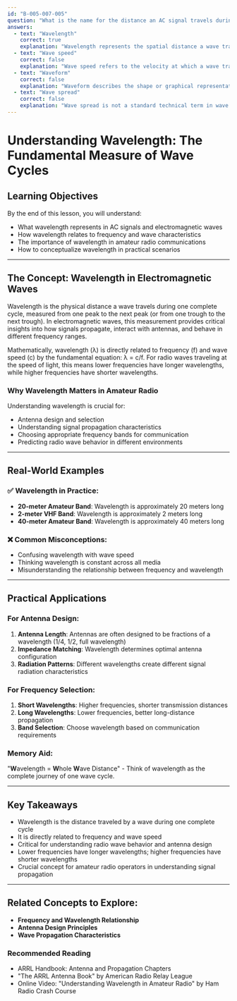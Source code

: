 ```yaml
---
id: "B-005-007-005"
question: "What is the name for the distance an AC signal travels during one complete cycle?"
answers:
  - text: "Wavelength"
    correct: true
    explanation: "Wavelength represents the spatial distance a wave travels during one complete cycle, measured from one peak to the next peak (or from one trough to the next trough). In radio communications, wavelength is crucial for understanding antenna design, signal propagation, and frequency characteristics. For AC signals and electromagnetic waves, this measurement describes the physical space occupied by a single cycle of the wave's oscillation."
  - text: "Wave speed"
    correct: false
    explanation: "Wave speed refers to the velocity at which a wave travels through a medium, typically measured in meters per second. While related to wavelength, it is not the distance traveled during a single cycle. Wave speed depends on the medium and can vary, whereas wavelength is a fixed distance for a given frequency at a specific point in time."
  - text: "Waveform"
    correct: false
    explanation: "Waveform describes the shape or graphical representation of a wave, showing how the signal's amplitude changes over time. It illustrates the wave's characteristics like sine wave, square wave, or triangular wave, but does not represent the physical distance traveled during a single cycle."
  - text: "Wave spread"
    correct: false
    explanation: "Wave spread is not a standard technical term in wave physics or radio communications. This phrase might loosely suggest signal dispersion, but it is not a precise measurement of wave characteristics and does not describe the distance traveled in one complete cycle."
---
```


# Understanding Wavelength: The Fundamental Measure of Wave Cycles

## Learning Objectives
By the end of this lesson, you will understand:
- What wavelength represents in AC signals and electromagnetic waves
- How wavelength relates to frequency and wave characteristics
- The importance of wavelength in amateur radio communications
- How to conceptualize wavelength in practical scenarios

---

## The Concept: Wavelength in Electromagnetic Waves

Wavelength is the physical distance a wave travels during one complete cycle, measured from one peak to the next peak (or from one trough to the next trough). In electromagnetic waves, this measurement provides critical insights into how signals propagate, interact with antennas, and behave in different frequency ranges.

Mathematically, wavelength (λ) is directly related to frequency (f) and wave speed (c) by the fundamental equation: λ = c/f. For radio waves traveling at the speed of light, this means lower frequencies have longer wavelengths, while higher frequencies have shorter wavelengths.

### Why Wavelength Matters in Amateur Radio

Understanding wavelength is crucial for:
- Antenna design and selection
- Understanding signal propagation characteristics
- Choosing appropriate frequency bands for communication
- Predicting radio wave behavior in different environments

---

## Real-World Examples

### ✅ Wavelength in Practice:
- **20-meter Amateur Band**: Wavelength is approximately 20 meters long
- **2-meter VHF Band**: Wavelength is approximately 2 meters long
- **40-meter Amateur Band**: Wavelength is approximately 40 meters long

### ❌ Common Misconceptions:
- Confusing wavelength with wave speed
- Thinking wavelength is constant across all media
- Misunderstanding the relationship between frequency and wavelength

---

## Practical Applications

### For Antenna Design:
1. **Antenna Length**: Antennas are often designed to be fractions of a wavelength (1/4, 1/2, full wavelength)
2. **Impedance Matching**: Wavelength determines optimal antenna configuration
3. **Radiation Patterns**: Different wavelengths create different signal radiation characteristics

### For Frequency Selection:
1. **Short Wavelengths**: Higher frequencies, shorter transmission distances
2. **Long Wavelengths**: Lower frequencies, better long-distance propagation
3. **Band Selection**: Choose wavelength based on communication requirements

### Memory Aid:
"**W**avelength = **W**hole **W**ave Distance" - Think of wavelength as the complete journey of one wave cycle.

---

## Key Takeaways

- Wavelength is the distance traveled by a wave during one complete cycle
- It is directly related to frequency and wave speed
- Critical for understanding radio wave behavior and antenna design
- Lower frequencies have longer wavelengths; higher frequencies have shorter wavelengths
- Crucial concept for amateur radio operators in understanding signal propagation

---

## Related Concepts to Explore:
- **Frequency and Wavelength Relationship**
- **Antenna Design Principles**
- **Wave Propagation Characteristics**

### Recommended Reading
- ARRL Handbook: Antenna and Propagation Chapters
- "The ARRL Antenna Book" by American Radio Relay League
- Online Video: "Understanding Wavelength in Amateur Radio" by Ham Radio Crash Course